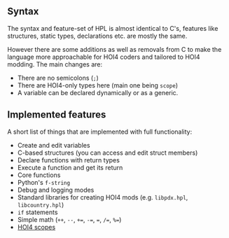 ## Syntax

The syntax and feature-set of HPL is almost identical to C's, features like structures, static types, declarations etc. are mostly the same.

However there are some additions as well as removals from C to make the language more approachable for HOI4 coders and tailored to HOI4 modding. The main changes are:

- There are no semicolons (`;`)
- There are HOI4-only types here (main one being `scope`)
- A variable can be declared dynamically or as a generic.

## Implemented features

A short list of things that are implemented with full functionality:

- Create and edit variables
- C-based structures (you can access and edit struct members)
- Declare functions with return types
- Execute a function and get its return
- Core functions
- Python's `f-string`
- Debug and logging modes
- Standard libraries for creating HOI4 mods (e.g. `libpdx.hpl`, `libcountry.hpl`)
- `if` statements
- Simple math (`++`, `--`, `+=`, `-=`, `=`, `/=`, `%=`)
- [HOI4 scopes](/scope)
